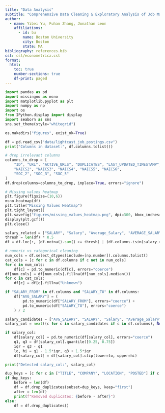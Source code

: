 ```yaml
---
title: "Data Analysis"
subtitle: "Comprehensive Data Cleaning & Exploratory Analysis of Job Market Trends"
author:
  - name: Yibei Yu, Fuhan Zhang, Jonathan Leon
    affiliations:
      - id: bu
        name: Boston University
        city: Boston
        state: MA
bibliography: references.bib
csl: csl/econometrica.csl
format: 
  html:
    toc: true
    number-sections: true
    df-print: paged
---
```

```python
import pandas as pd
import missingno as msno
import matplotlib.pyplot as plt
import numpy as np
import os
from IPython.display import display
import seaborn as sns
sns.set_theme(style="whitegrid")

os.makedirs("figures", exist_ok=True)

df = pd.read_csv("data/lightcast_job_postings.csv")
print("Columns in dataset:", df.columns.tolist())

# drop irrelevant columns
columns_to_drop = [
    "ID", "URL", "ACTIVE_URLS", "DUPLICATES", "LAST_UPDATED_TIMESTAMP",
    "NAICS2", "NAICS3", "NAICS4", "NAICS5", "NAICS6",
    "SOC_2", "SOC_3", "SOC_5"
]
df.drop(columns=columns_to_drop, inplace=True, errors="ignore")

# Missing values heatmap
plt.figure(figsize=(10,6))
msno.heatmap(df)
plt.title("Missing Values Heatmap")
plt.tight_layout()
plt.savefig("figures/missing_values_heatmap.png", dpi=300, bbox_inches="tight")
display(plt.gcf())
plt.close()

salary_related = ["SALARY", "Salary", "Average_Salary", "AVERAGE_SALARY", "SALARY_FROM", "SALARY_TO"]
thresh = len(df) * 0.5
df = df.loc[:, (df.notna().sum() >= thresh) | (df.columns.isin(salary_related))]

# numeric vs categorical cleaning
num_cols = df.select_dtypes(include=[np.number]).columns.tolist()
cat_cols = [c for c in df.columns if c not in num_cols]
for c in num_cols:
    df[c] = pd.to_numeric(df[c], errors="coerce")
df[num_cols] = df[num_cols].fillna(df[num_cols].median())
for c in cat_cols:
    df[c] = df[c].fillna("Unknown")

if "SALARY_FROM" in df.columns and "SALARY_TO" in df.columns:
    df["AVG_SALARY"] = (
        pd.to_numeric(df["SALARY_FROM"], errors="coerce") +
        pd.to_numeric(df["SALARY_TO"], errors="coerce")
    ) / 2

salary_candidates = ["AVG_SALARY", "SALARY", "Salary", "Average_Salary", "AVERAGE_SALARY"]
salary_col = next((c for c in salary_candidates if c in df.columns), None)

if salary_col:
    df[salary_col] = pd.to_numeric(df[salary_col], errors="coerce")
    q1, q3 = df[salary_col].quantile([0.25, 0.75])
    iqr = q3 - q1
    lo, hi = q1 - 1.5*iqr, q3 + 1.5*iqr
    df[salary_col] = df[salary_col].clip(lower=lo, upper=hi)

print("Detected salary_col:", salary_col)

dup_keys = [c for c in ["TITLE", "COMPANY", "LOCATION", "POSTED"] if c in df.columns]
if dup_keys:
    before = len(df)
    df = df.drop_duplicates(subset=dup_keys, keep="first")
    after = len(df)
    print(f"Removed duplicates: {before - after}")
else:
    df = df.drop_duplicates()

```